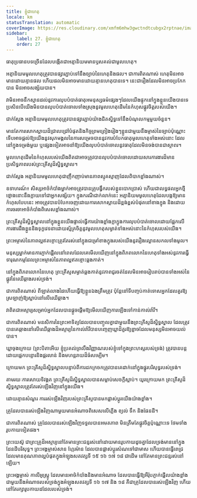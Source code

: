 ```yaml
---
title: ខ្ញុំ​ជា​ហេតុ
locale: km
statusTranslation: automatic
coverImage: https://res.cloudinary.com/xmfm6mhw3gwctndtcubgx2rptnae/image/upload/v1741354419/small_cover_la_gran_rebelion_28716e29d2.webp
sidebar:
    label: 27. ខ្ញុំ​ជា​ហេតុ
    order: 27
---
```

ធាតុ​ប្រធានបទ​ច្រើន​ដែល​បង្កើត​ជា​អត្មានិយម​មាន​ឫសគល់​ជា​មូលហេតុ។

អត្មានិយម​មូលហេតុ​ត្រូវ​បាន​ផ្សារភ្ជាប់​ទៅ​នឹង​ច្បាប់​នៃ​ហេតុ​និង​ផល។ ជា​ការពិត​ណាស់ ហេតុ​មិន​អាច​មាន​ដោយ​គ្មាន​ផល ហើយ​ផល​មិន​អាច​មាន​ដោយ​គ្មាន​ហេតុ​បាន​ទេ។ នេះ​ជា​រឿង​ដែល​មិន​អាច​ប្រកែក​បាន មិន​អាច​សង្ស័យ​បាន។

វា​មិន​អាច​នឹក​ស្មាន​ដល់​នូវ​ការ​លុប​បំបាត់​ធាតុ​អមនុស្សធម៌​ផ្សេងៗ​ដែល​យើង​ផ្ទុក​នៅ​ក្នុង​ខ្លួន​យើង​បាន​ទេ ប្រសិន​បើ​យើង​មិន​បាន​លុប​បំបាត់​ចោល​ទាំង​ស្រុង​នូវ​មូលហេតុ​ដើម​នៃ​កំហុស​ផ្លូវ​ចិត្ត​របស់​យើង។

ជាក់ស្តែង អត្មានិយម​មូលហេតុ​ត្រូវ​បាន​ផ្សារភ្ជាប់​យ៉ាង​ជិតស្និទ្ធ​ទៅ​នឹង​បំណុល​កម្ម​មួយ​ចំនួន។

មាន​តែ​ការ​សោកស្ដាយ​ដ៏​ជ្រាលជ្រៅ​បំផុត​និង​កិច្ច​ព្រម​ព្រៀង​រៀងៗ​ខ្លួន​ជាមួយ​នឹង​ម្ចាស់​នៃ​ច្បាប់​ប៉ុណ្ណោះ ទើប​អាច​ផ្ដល់​ឱ្យ​យើង​នូវ​សុភមង្គល​នៃ​ការ​សម្រេច​បាន​នូវ​ការ​បំបែក​ធាតុ​មូលហេតុ​ទាំង​អស់​នោះ ដែល​នៅ​ក្នុង​ទម្រង់​មួយ ឬ​ផ្សេង​ទៀត​អាច​នាំ​ឱ្យ​យើង​លុប​បំបាត់​ចោល​នូវ​ធាតុ​ដែល​មិន​ចង់​បាន​ជា​ស្ថាពរ។

មូលហេតុ​ដើម​នៃ​កំហុស​របស់​យើង​ពិត​ជា​អាច​ត្រូវ​បាន​លុប​បំបាត់​ចោល​ដោយ​សារ​ការងារ​ដ៏​មាន​ប្រសិទ្ធភាព​របស់​ព្រះគ្រីស្ទ​ដ៏​ស្និទ្ធស្នាល។

ជាក់ស្តែង អត្មានិយម​មូលហេតុ​ជា​ញឹកញាប់​មាន​ភាព​ស្មុគស្មាញ​ដែល​ពិបាក​ខ្លាំង​ណាស់។

ឧទាហរណ៍៖ សិស្ស​អាថ៌កំបាំង​ម្នាក់​អាច​ត្រូវ​បាន​គ្រូ​បង្វឹក​របស់​ខ្លួន​បោក​ប្រាស់ ហើយ​ជា​លទ្ធផល​អ្នក​ថ្មី​ថ្មោង​នោះ​នឹង​ក្លាយ​ទៅ​ជា​អ្នក​សង្ស័យ។ ក្នុង​ករណី​ជាក់លាក់​នេះ អត្មានិយម​មូលហេតុ​ដែល​បង្ក​ឱ្យ​មាន​កំហុស​បែប​នេះ អាច​ត្រូវ​បាន​បំបែក​ចេញ​ដោយ​ការ​សោកស្ដាយ​ដ៏​ខ្ពង់ខ្ពស់​បំផុត​នៅ​ខាង​ក្នុង និង​ដោយ​ការ​ចរចា​អាថ៌កំបាំង​ពិសេស​ខ្លាំង​ណាស់។

ព្រះគ្រីស្ទ​ដ៏​ស្និទ្ធស្នាល​នៅ​ក្នុង​ខ្លួន​យើង​ផ្ទាល់​ធ្វើ​ការ​យ៉ាង​ខ្លាំង​ក្លា​ក្នុង​ការ​លុប​បំបាត់​ចោល​ដោយ​ផ្អែក​លើ​ការងារ​ដឹង​ខ្លួន​និង​ទុក្ខ​វេទនា​ដោយ​ស្ម័គ្រ​ចិត្ត​នូវ​មូលហេតុ​សម្ងាត់​ទាំង​អស់​នោះ​នៃ​កំហុស​របស់​យើង។

ព្រះអម្ចាស់​នៃ​ភាព​ល្អ​ឥត​ខ្ចោះ​ត្រូវ​តែ​រស់​នៅ​ក្នុង​ជម្រៅ​ខាង​ក្នុង​របស់​យើង​នូវ​រឿង​ល្ខោន​សកល​ទាំង​មូល។

មនុស្ស​ម្នាក់​មាន​ការ​ភ្ញាក់​ផ្អើល​នៅ​ពេល​ដែល​គេ​មើល​ឃើញ​នៅ​ក្នុង​ពិភព​លោក​នៃ​ហេតុ​ទាំង​អស់​នូវ​ការ​ធ្វើ​ទារុណកម្ម​ដែល​ព្រះអម្ចាស់​នៃ​ភាព​ល្អ​ឥត​ខ្ចោះ​ឆ្លង​កាត់។

នៅ​ក្នុង​ពិភព​លោក​នៃ​ហេតុ ព្រះគ្រីស្ទ​សម្ងាត់​ឆ្លង​កាត់​នូវ​ភាព​ជូរ​ចត់​ដែល​មិន​អាច​រៀប​រាប់​បាន​ទាំង​អស់​នៃ​ផ្លូវ​នៃ​ឈើ​ឆ្កាង​របស់​ទ្រង់។

ជា​ការ​ពិត​ណាស់ ពីឡាត់​លាង​ដៃ​ហើយ​ធ្វើ​ឱ្យ​ខ្លួន​ឯង​ត្រឹម​ត្រូវ ប៉ុន្តែ​នៅ​ទី​បញ្ចប់​កាត់​ទោស​អ្នក​ដែល​គួរ​ឱ្យ​ស្រឡាញ់​ឱ្យ​ស្លាប់​នៅ​លើ​ឈើ​ឆ្កាង។

វា​ពិត​ជា​អស្ចារ្យ​សម្រាប់​អ្នក​ដែល​បាន​ផ្តួច​ផ្តើម​ឱ្យ​មើល​ឃើញ​ការ​ឡើង​ទៅ​កាន់​កាល់វ៉ារី។

ជា​ការ​ពិត​ណាស់ មនសិការ​នៃ​ព្រះអាទិត្យ​ដែល​បាន​បញ្ចូល​គ្នា​ជាមួយ​នឹង​ព្រះគ្រីស្ទ​ដ៏​ស្និទ្ធស្នាល ដែល​ត្រូវ​បាន​គេ​ឆ្កាង​នៅ​លើ​ឈើ​ឆ្កាង​ដ៏​អស្ចារ្យ​នៃ​កាល់វ៉ារី​បាន​បញ្ចេញ​ឃ្លា​ដ៏​គួរ​ឱ្យ​ខ្លាច​ដែល​មនុស្ស​មិន​អាច​យល់​បាន។

ឃ្លា​ចុង​ក្រោយ (ព្រះ​បិតា​អើយ ខ្ញុំ​ប្រគល់​ព្រលឹង​វិញ្ញាណ​របស់​ខ្ញុំ​ទៅ​ក្នុង​ព្រះ​ហស្ត​របស់​ទ្រង់) ត្រូវ​បាន​បន្ត​ដោយ​ផ្លេក​បន្ទោរ​និង​ផ្គរលាន់ និង​មហន្តរាយ​ដ៏​ធំ​សម្បើម។

ក្រោយ​មក ព្រះគ្រីស្ទ​ដ៏​ស្និទ្ធស្នាល​បន្ទាប់​ពី​ការ​ដក​ក្រចក​ត្រូវ​បាន​គេ​ដាក់​នៅ​ក្នុង​ផ្នូរ​បរិសុទ្ធ​របស់​ទ្រង់។

តាម​រយៈ​ការ​សោយ​ទិវង្គត ព្រះគ្រីស្ទ​ដ៏​ស្និទ្ធស្នាល​បាន​សម្លាប់​សេចក្ដី​ស្លាប់។ យូរ​ក្រោយ​មក ព្រះគ្រីស្ទ​ដ៏​ស្និទ្ធស្នាល​ត្រូវ​តែ​រស់​ឡើង​វិញ​នៅ​ក្នុង​យើង។

ដោយ​គ្មាន​សំណួរ ការ​រស់​ឡើង​វិញ​របស់​ព្រះគ្រីស្ទ​បាន​មក​ផ្លាស់​ប្ដូរ​យើង​យ៉ាង​ខ្លាំង។

គ្រូ​ដែល​បាន​រស់​ឡើង​វិញ​ណា​មួយ​មាន​អំណាច​ពិសេស​លើ​ភ្លើង ខ្យល់ ទឹក និង​ផែនដី។

ជា​ការ​ពិត​ណាស់ គ្រូ​ដែល​បាន​រស់​ឡើង​វិញ​ទទួល​បាន​អមតភាព មិន​ត្រឹម​តែ​ផ្លូវ​ចិត្ត​ប៉ុណ្ណោះ​ទេ ថែម​ទាំង​រូប​កាយ​ទៀត​ផង។

ព្រះ​យេស៊ូ ជា​ព្រះគ្រូ​ដ៏​អស្ចារ្យ​នៅ​តែ​មាន​ព្រះ​ជន្ម​រស់​នៅ​ដោយ​មាន​រូប​កាយ​ដូច​គ្នា​ដែល​ទ្រង់​មាន​នៅ​ក្នុង​ដែន​ដី​បរិសុទ្ធ។ ព្រះ​អង្គម្ចាស់​សាន ហ្កែរម៉ាន ដែល​បាន​ផ្លាស់​ប្ដូរ​សំណ​ទៅ​ជា​មាស ហើយ​បាន​ធ្វើ​ពេជ្រ​ដែល​មាន​គុណភាព​ល្អ​បំផុត​ក្នុង​អំឡុង​សតវត្ស​ទី ១៥ ១៦ ១៧ ១៨ ជា​ដើម នៅ​តែ​មាន​ព្រះ​ជន្ម​រស់​នៅ​ឡើយ។

ព្រះ​អង្គម្ចាស់ កាលីអូស្ត្រូ ដែល​មាន​អាថ៌កំបាំង​និង​មាន​អំណាច ដែល​បាន​ធ្វើ​ឱ្យ​អឺរ៉ុប​ភ្ញាក់​ផ្អើល​យ៉ាង​ខ្លាំង​ជាមួយ​នឹង​អំណាច​របស់​ទ្រង់​ក្នុង​អំឡុង​សតវត្ស​ទី ១៦ ១៧ និង ១៨ គឺ​ជា​គ្រូ​ដែល​បាន​រស់​ឡើង​វិញ ហើយ​នៅ​តែ​រក្សា​រូប​កាយ​ដដែល​របស់​ទ្រង់។

